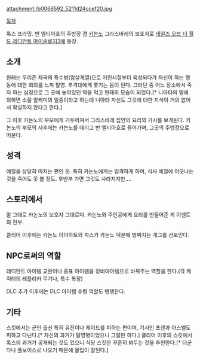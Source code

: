 attachment:/b0066592_5211d24ccef20.jpg

[[목차]]

록스 프라밍. 반 엘티아호의 주방장 겸 [[카논노]] 그라스바레의 보호자로 [[테일즈 오브 더 월드 레디안트 마이솔로지3]]에 등장.

== 소개 ==
원래는 우리즌 제국의 특수병(암살계열)으로 어린시절부터 육성되다가 자신이 하는 행동에 대한 회의를 느껴 탈영. 추격대에게 쫓기는 몸이 된다. 그러던 중 어느 장소에서 죽자 하는 심정으로 그 곳에 놓여있던 약을 먹고 현재의 모습이 되었다.[* 니아타의 말에 의하면 소울 알케미의 일종이라고 하는데 니아타 자신도 그것에 대한 지식이 거의 없어서 확실하지 않다고 한다.]

그 이후 카논노의 부모에게 거두어져서 그라스바레 집안의 요리와 가사를 보게된다. 카논노의 부모의 사후에는 카논노를 데리고 반 엘티아호로 들어가며, 그곳의 주방장으로 머문다.

== 성격 ==
예절을 상당히 따지는 편인 듯. 특히 카논노에게는 엄격하게 하며, 식사 예절에 어긋나는 것을 죽어도 못 볼 정도. 후반부 가면 그것도 사라지지만....

== 스토리에서 ==
말 그대로 카논노의 보호자 그대로다. 카논노와 주인공에게 요리를 만들어준 게 이벤트의 전부.

클리어 이후에는 카논노 이어하트와 파스카 카논노 덕분에 벙쩌지는 개그를 선보인다.

== NPC로써의 역할 ==
레디안트 아이템 교환이나 증표 아이템을 장비아이템으로 바꿔주는 역할을 한다.(각 케릭터의 레플리카 무기나, 특수 복장)

DLC 추가 이후에는 DLC 아이템 수령 역할도 병행한다.

== 기타 ==
스킷에서는 군인 출신 특히 유진이나 제이드를 피하는 편이며, 기사인 프렌과 아스벨도 피하고 다닌다.[* 자신의 과거가 탈영병이었으니 그럴만 하다.] 클리어 이후의 스킷에서 록스의 과거가 공개되는 것도 있으니 식당 스킷은 꾸준히 봐두는 것을 추천한다.[* 더군다나 풀보이스로 나오기 때문에 몰입이 잘된다.]
